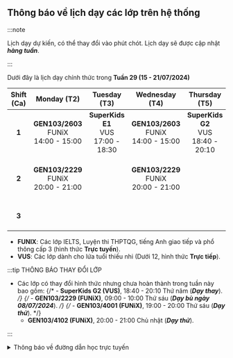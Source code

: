 ## Thông báo về lịch dạy các lớp trên hệ thống

:::note

Lịch dạy dự kiến, có thể thay đổi vào phút chót. Lịch dạy sẽ được cập nhật **_hàng tuần_**.

:::

Dưới đây là lịch dạy chính thức trong **Tuần 29 (15 - 21/07/2024)**

| **Shift (Ca)** |               **Monday (T2)**                |              **Tuesday (T3)**               |             **Wednesday (T4)**               |             **Thursday (T5)**               |               **Friday (T6)**                |             **Saturday (T7)**               |               **Sunday (CN)**                |
|:--------------:|:--------------------------------------------:|:-------------------------------------------:|:--------------------------------------------:|:-------------------------------------------:|:--------------------------------------------:|:-------------------------------------------:|:--------------------------------------------:|
|      **1**     | **GEN103/2603** <br/>FUNiX<br/>14:00 - 15:00 | **SuperKids E1** <br/>VUS<br/>17:00 - 18:30 | **GEN103/2603** <br/>FUNiX<br/>14:00 - 15:00 | **SuperKids G2** <br/>VUS<br/>18:40 - 20:10 | **GEN103/2229** <br/>FUNiX<br/>09:00 - 10:00 | **SuperKids E1** <br/>VUS<br/>07:45 - 09:15 |  **SuperKids E1** <br/>VUS<br/>07:45 - 09:15 |
|      **2**     | **GEN103/2229** <br/>FUNiX<br/>20:00 - 21:00 |                                             | **GEN103/2229** <br/>FUNiX<br/>20:00 - 21:00 |                                             | **GEN103/2603** <br/>FUNiX<br/>14:00 - 15:00 | **SuperKids E3** <br/>VUS<br/>16:10 - 17:40 |  **SuperKids E3** <br/>VUS<br/>16:10 - 17:40 |
|      **3**     |                                              |                                             |                                              |                                             | **GEN103/4001** <br/>FUNiX<br/>19:00 - 20:00 |                                             | **GEN103/4102** <br/>FUNiX<br/>20:00 - 21:00 |

- **FUNIX**: Các lớp IELTS, Luyện thi THPTQG, tiếng Anh giao tiếp và phổ thông cấp 3 (hình thức **Trực tuyến**).
- **VUS**: Các lớp dành cho lứa tuổi thiếu nhi (Dưới 12, hình thức **Trực tiếp**).

:::tip THÔNG BÁO THAY ĐỔI LỚP

- Các lớp có thay đổi hình thức nhưng chưa hoàn thành trong tuần này bao gồm:
    {/* - **SuperKids G2 (VUS)**, 18:40 - 20:10 Thứ năm (**_Dạy thay_**). */}
    {/* - **GEN103/2229 (FUNiX)**, 09:00 - 10:00 Thứ sáu (**_Dạy bù ngày 08/07/2024_**). */}
    {/* - **GEN103/4001 (FUNiX)**, 19:00 - 20:00 Thứ sáu (**_Dạy thử_**). */}
    - **GEN103/4102 (FUNiX)**, 20:00 - 21:00 Chủ nhật (**_Dạy thử_**).

:::

<details>
<summary>Thông báo về đường dẫn học trực tuyến</summary>
<div>

**_Việc học trực tuyến sẽ được thực hiện qua hạ tầng online. Đường dẫn sẽ được cung cấp trong quá trình học. Người học
cũng có thể theo dõi các video bài giảng qua YouTube ở hai đường dẫn phía dưới._**

**_Trân trọng cảm ơn._**

</div>
</details>
